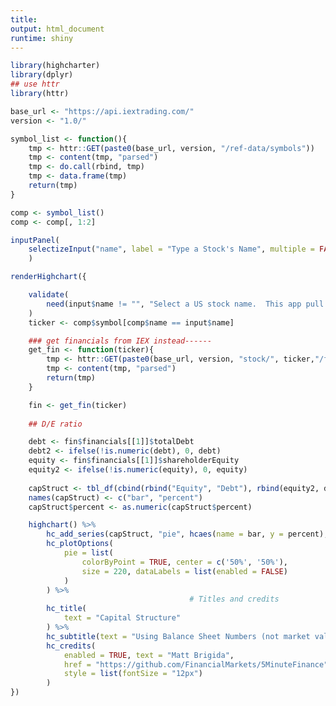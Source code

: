 ```yaml
---
title:
output: html_document
runtime: shiny
---
```


```r
library(highcharter)
library(dplyr)
## use httr
library(httr)

base_url <- "https://api.iextrading.com/"
version <- "1.0/"

symbol_list <- function(){
    tmp <- httr::GET(paste0(base_url, version, "/ref-data/symbols"))
    tmp <- content(tmp, "parsed")
    tmp <- do.call(rbind, tmp)
    tmp <- data.frame(tmp)
    return(tmp)
}

comp <- symbol_list()
comp <- comp[, 1:2]

inputPanel(
    selectizeInput("name", label = "Type a Stock's Name", multiple = FALSE, choices = comp$name)
    )

renderHighchart({

    validate(
        need(input$name != "", "Select a US stock name.  This app pull its data from the IEX: The Investors Exchange.  Thanks for the API IEX!  You can see the code for the app here: https://github.com/FinancialMarkets/5MinuteFinance/blob/master/Corporate_Finance/capital_structure/single_apps/app3/app3.Rmd")
    )
    ticker <- comp$symbol[comp$name == input$name]

    ### get financials from IEX instead------
    get_fin <- function(ticker){
        tmp <- httr::GET(paste0(base_url, version, "stock/", ticker,"/financials"))
        tmp <- content(tmp, "parsed")
        return(tmp)
    }

    fin <- get_fin(ticker)
    
    ## D/E ratio

    debt <- fin$financials[[1]]$totalDebt
    debt2 <- ifelse(!is.numeric(debt), 0, debt)
    equity <- fin$financials[[1]]$shareholderEquity
    equity2 <- ifelse(!is.numeric(equity), 0, equity)
            
    capStruct <- tbl_df(cbind(rbind("Equity", "Debt"), rbind(equity2, debt2)))
    names(capStruct) <- c("bar", "percent")
    capStruct$percent <- as.numeric(capStruct$percent)

    highchart() %>%
        hc_add_series(capStruct, "pie", hcaes(name = bar, y = percent), name = "Capital Structure") %>%
        hc_plotOptions(
            pie = list(
                colorByPoint = TRUE, center = c('50%', '50%'),
                size = 220, dataLabels = list(enabled = FALSE)
            )
        ) %>%
                                        # Titles and credits
        hc_title(
            text = "Capital Structure"
        ) %>%
        hc_subtitle(text = "Using Balance Sheet Numbers (not market values)") %>% 
        hc_credits(
            enabled = TRUE, text = "Matt Brigida",
            href = "https://github.com/FinancialMarkets/5MinuteFinance",
            style = list(fontSize = "12px")
        )    
})

```
